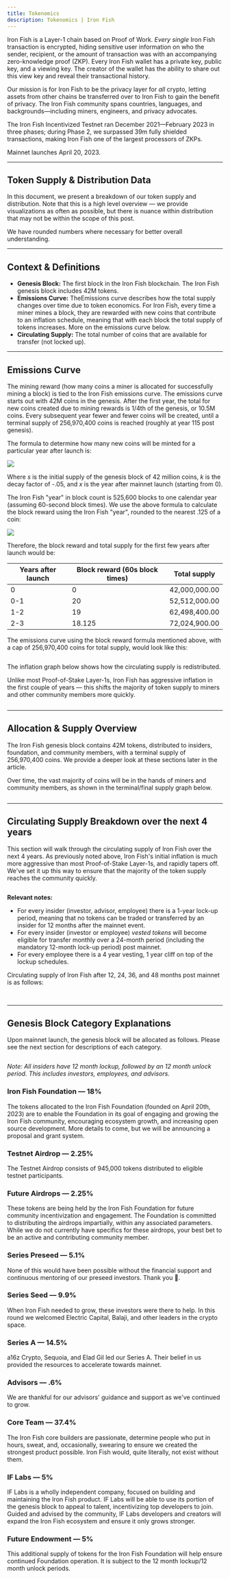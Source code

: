 ```yaml
---
title: Tokenomics
description: Tokenomics | Iron Fish
---
```


Iron Fish is a Layer-1 chain based on Proof of Work. _Every single_ Iron Fish transaction is encrypted, hiding sensitive user information on who the sender, recipient, or the amount of transaction was with an accompanying zero-knowledge proof (ZKP). Every Iron Fish wallet has a private key, public key, and a viewing key. The creator of the wallet has the ability to share out this view key and reveal their transactional history.

Our mission is for Iron Fish to be the privacy layer for _all_ crypto, letting assets from other chains be transferred over to Iron Fish to gain the benefit of privacy. The Iron Fish community spans countries, languages, and backgrounds—including miners, engineers, and privacy advocates.

The Iron Fish Incentivized Testnet ran December 2021—February 2023 in three phases; during Phase 2, we surpassed 39m fully shielded transactions, making Iron Fish one of the largest processors of ZKPs.

Mainnet launches April 20, 2023.

---

## Token Supply & Distribution Data

In this document, we present a breakdown of our token supply and distribution. Note that this is a high level overview — we provide visualizations as often as possible, but there is nuance within distribution that may not be within the scope of this post.

We have rounded numbers where necessary for better overall understanding.

---

## Context & Definitions

- **Genesis Block:** The first block in the Iron Fish blockchain. The Iron Fish genesis block includes 42M tokens.
- **Emissions Curve:** TheEmissions curve describes how the total supply changes over time due to token economics. For Iron Fish, every time a miner mines a block, they are rewarded with new coins that contribute to an inflation schedule, meaning that with each block the total supply of tokens increases. More on the emissions curve below.
- **Circulating Supply:** The total number of coins that are available for transfer (not locked up).

---

## Emissions Curve

The mining reward (how many coins a miner is allocated for successfully mining a block) is tied to the Iron Fish emissions curve. The emissions curve starts out with 42M coins in the genesis. After the first year, the total for new coins created due to mining rewards is 1/4th of the genesis, or 10.5M coins. Every subsequent year fewer and fewer coins will be created, until a terminal supply of 256,970,400 coins is reached (roughly at year 115 post genesis).

The formula to determine how many new coins will be minted for a particular year after launch is:

<Img src="/images/tokenomics/01-mint-formula.avif" maxW="400px" />

Where _s_ is the initial supply of the genesis block of 42 million coins, _k_ is the decay factor of -.05, and _x_ is the year after mainnet launch (starting from 0).

The Iron Fish "year" in block count is 525,600 blocks to one calendar year (assuming 60-second block times). We use the above formula to calculate the block reward using the Iron Fish "year", rounded to the nearest .125 of a coin:

<Img src="/images/tokenomics/02-block-reward.avif" maxW="600px" />

Therefore, the block reward and total supply for the first few years after launch would be:

<table>
  <thead>
    <tr>
      <th>
        <strong>Years after launch</strong>
      </th>
      <th>
        <strong>Block reward (60s block times)</strong>
      </th>
      <th>
        <strong>Total supply</strong>
      </th>
    </tr>
  </thead>
  <tbody>
    <tr>
      <td>0</td>
      <td>0</td>
      <td>42,000,000.00</td>
    </tr>
    <tr>
      <td>0-1</td>
      <td>20</td>
      <td>52,512,000.00</td>
    </tr>
    <tr>
      <td>1-2</td>
      <td>19</td>
      <td>62,498,400.00</td>
    </tr>
    <tr>
      <td>2-3</td>
      <td>18.125</td>
      <td>72,024,900.00</td>
    </tr>
  </tbody>
</table>

The emissions curve using the block reward formula mentioned above, with a cap of 256,970,400 coins for total supply, would look like this:

<Img src="/images/tokenomics/03-emissions-curve.avif" alt="" />

The inflation graph below shows how the circulating supply is redistributed.

Unlike most Proof-of-Stake Layer-1s, Iron Fish has aggressive inflation in the first couple of years — this shifts the majority of token supply to miners and other community members more quickly.

<Img src="/images/tokenomics/04-inflation.avif" alt="" />

---

## Allocation & Supply Overview

The Iron Fish genesis block contains 42M tokens, distributed to insiders, foundation, and community members, with a terminal supply of 256,970,400 coins. We provide a deeper look at these sections later in the article.

Over time, the vast majority of coins will be in the hands of miners and community members, as shown in the terminal/final supply graph below.

<Img src="/images/tokenomics/11-distribution-terminal-supply.avif" alt="" />

---

## Circulating Supply Breakdown over the next 4 years

This section will walk through the circulating supply of Iron Fish over the next 4 years. As previously noted above, Iron Fish's initial inflation is much more aggressive than most Proof-of-Stake Layer-1s, and rapidly tapers off. We've set it up this way to ensure that the majority of the token supply reaches the community quickly.

<Img src="/images/tokenomics/06-circulating-supply.avif" alt="" />

**Relevant notes:**

- For every insider (investor, advisor, employee) there is a 1-year lock-up period, meaning that no tokens can be traded or transferred by an insider for 12 months after the mainnet event.
- For every insider (investor or employee) _vested tokens_ will become eligible for transfer monthly over a 24-month period (including the mandatory 12-month lock-up period) post mainnet.
- For every employee there is a 4 year vesting, 1 year cliff on top of the lockup schedules.

Circulating supply of Iron Fish after 12, 24, 36, and 48 months post mainnet is as follows:

<Img src="/images/tokenomics/07-distribution-12-mo.avif" alt="" />

<Img src="/images/tokenomics/08-distribution-24-mo.avif" alt="" />

<Img src="/images/tokenomics/09-distribution-36-mo.avif" alt="" />

<Img src="/images/tokenomics/10-distribution-48-mo.avif" alt="" />

---

## Genesis Block Category Explanations

Upon mainnet launch, the genesis block will be allocated as follows. Please see the next section for descriptions of each category.

<Img src="/images/tokenomics/05-genesis-distribution.avif" alt="" />

_Note: All insiders have 12 month lockup, followed by an 12 month unlock period. This includes investors, employees, and advisors._

### Iron Fish Foundation — 18%

The tokens allocated to the Iron Fish Foundation (founded on April 20th, 2023) are to enable the Foundation in its goal of engaging and growing the Iron Fish community, encouraging ecosystem growth, and increasing open source development. More details to come, but we will be announcing a proposal and grant system.

### Testnet Airdrop — 2.25%

The Testnet Airdrop consists of 945,000 tokens distributed to eligible testnet participants.

### Future Airdrops — 2.25%

These tokens are being held by the Iron Fish Foundation for future community incentivization and engagement. The Foundation is committed to distributing the airdrops impartially, within any associated parameters. While we do not currently have specifics for these airdrops, your best bet to be an active and contributing community member.

### Series Preseed — 5.1%

None of this would have been possible without the financial support and continuous mentoring of our preseed investors. Thank you 🙏.

### Series Seed — 9.9%

When Iron Fish needed to grow, these investors were there to help. In this round we welcomed Electric Capital, Balaji, and other leaders in the crypto space.

### Series A — 14.5%

a16z Crypto, Sequoia, and Elad Gil led our Series A. Their belief in us provided the resources to accelerate towards mainnet.

### Advisors — .6%

We are thankful for our advisors' guidance and support as we've continued to grow.

### Core Team — 37.4%

The Iron Fish core builders are passionate, determine people who put in hours, sweat, and, occasionally, swearing to ensure we created the strongest product possible. Iron Fish would, quite literally, not exist without them.

### IF Labs — 5%

IF Labs is a wholly independent company, focused on building and maintaining the Iron Fish product. IF Labs will be able to use its portion of the genesis block to appeal to talent, incentivizing top developers to join. Guided and advised by the community, IF Labs developers and creators will expand the Iron Fish ecosystem and ensure it only grows stronger.

### Future Endowment — 5%

This additional supply of tokens for the Iron Fish Foundation will help ensure continued Foundation operation. It is subject to the 12 month lockup/12 month unlock periods.
